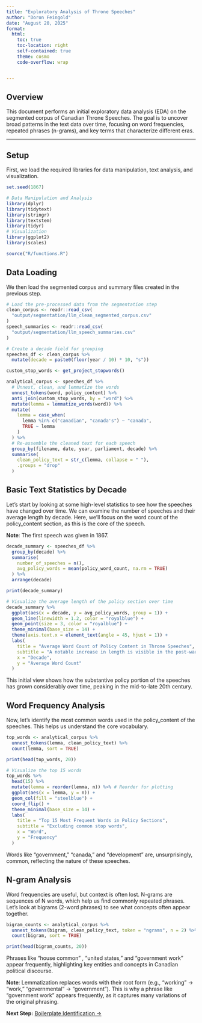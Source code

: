 ```yaml
---
title: "Exploratory Analysis of Throne Speeches"
author: "Doron Feingold"
date: "August 20, 2025"
format: 
  html:
    toc: true
    toc-location: right
    self-contained: true
    theme: cosmo
    code-overflow: wrap


---
```


## Overview

This document performs an initial exploratory data analysis (EDA) on the segmented corpus of Canadian Throne Speeches. The goal is to uncover broad patterns in the text data over time, focusing on word frequencies, repeated phrases (n-grams), and key terms that characterize different eras.

---

## Setup 

First, we load the required libraries for data manipulation, text analysis, and visualization. 

```r
set.seed(1867)

# Data Manipulation and Analysis
library(dplyr)
library(tidytext)
library(stringr)
library(textstem)
library(tidyr)
# Visualization
library(ggplot2)
library(scales)

source("R/functions.R")
```

## Data Loading
We then load the segmented corpus and summary files created in the previous step.
```r
# Load the pre-processed data from the segmentation step
clean_corpus <- readr::read_csv(
  "output/segmentation/llm_clean_segmented_corpus.csv"
)
speech_summaries <- readr::read_csv(
  "output/segmentation/llm_speech_summaries.csv"
)

# Create a decade field for grouping
speeches_df <- clean_corpus %>%
  mutate(decade = paste0(floor(year / 10) * 10, "s"))

custom_stop_words <- get_project_stopwords()

analytical_corpus <- speeches_df %>%
  # Unnest, clean, and lemmatize the words
  unnest_tokens(word, policy_content) %>%
  anti_join(custom_stop_words, by = "word") %>%
  mutate(lemma = lemmatize_words(word)) %>%
  mutate(
    lemma = case_when(
      lemma %in% c("canadian", "canada's") ~ "canada",
      TRUE ~ lemma
    )
  ) %>%
  # Re-assemble the cleaned text for each speech
  group_by(filename, date, year, parliament, decade) %>%
  summarise(
    clean_policy_text = str_c(lemma, collapse = " "),
    .groups = "drop"
  )

```

## Basic Text Statistics by Decade
Let's start by looking at some high-level statistics to see how the speeches have changed over time. We can examine the number of speeches and their average length by decade. Here, we'll focus on the word count of the policy_content section, as this is the core of the speech. 

**Note**: The first speech was given in 1867.

```r
decade_summary <- speeches_df %>%
  group_by(decade) %>%
  summarise(
    number_of_speeches = n(),
    avg_policy_words = mean(policy_word_count, na.rm = TRUE)
  ) %>%
  arrange(decade)

print(decade_summary)

# Visualize the average length of the policy section over time
decade_summary %>%
  ggplot(aes(x = decade, y = avg_policy_words, group = 1)) +
  geom_line(linewidth = 1.2, color = "royalblue") +
  geom_point(size = 3, color = "royalblue") +
  theme_minimal(base_size = 14) +
  theme(axis.text.x = element_text(angle = 45, hjust = 1)) +
  labs(
    title = "Average Word Count of Policy Content in Throne Speeches",
    subtitle = "A notable increase in length is visible in the post-war decades",
    x = "Decade",
    y = "Average Word Count"
  )
```

This initial view shows how the substantive policy portion of the speeches has grown considerably over time, peaking in the mid-to-late 20th century.

## Word Frequency Analysis
Now, let's identify the most common words used in the policy_content of the speeches. This helps us understand the core vocabulary.

```r
top_words <- analytical_corpus %>%
  unnest_tokens(lemma, clean_policy_text) %>%
  count(lemma, sort = TRUE)

print(head(top_words, 20))

# Visualize the top 15 words
top_words %>%
  head(15) %>%
  mutate(lemma = reorder(lemma, n)) %>% # Reorder for plotting
  ggplot(aes(x = lemma, y = n)) +
  geom_col(fill = "steelblue") +
  coord_flip() +
  theme_minimal(base_size = 14) +
  labs(
    title = "Top 15 Most Frequent Words in Policy Sections",
    subtitle = "Excluding common stop words",
    x = "Word",
    y = "Frequency"
  )
```

Words like "government," "canada," and "development" are, unsurprisingly, common, reflecting the nature of these speeches.

## N-gram Analysis
Word frequencies are useful, but context is often lost. N-grams are sequences of N words, which help us find commonly repeated phrases. Let's look at bigrams (2-word phrases) to see what concepts often appear together.

```r
bigram_counts <- analytical_corpus %>%
  unnest_tokens(bigram, clean_policy_text, token = "ngrams", n = 2) %>%
  count(bigram, sort = TRUE)

print(head(bigram_counts, 20))
```

Phrases like "house common" , "united states," and  "government work"   appear frequently, highlighting key entities and concepts in Canadian political discourse.

**Note**: Lemmatization replaces words with their root form (e.g., “working” -> “work,” "governmental" -> "government"). This is why a phrase like “government work” appears frequently, as it captures many variations of the original phrasing.

**Next Step:** [Boilerplate Identification →](04_Boilerplate_Identification.qmd)
